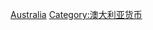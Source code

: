 {{Commons cat|Banknotes of Australia}}

[[Category:各國紙幣|Australia]]
[[Category:澳大利亚货币|Category:澳大利亚货币]]